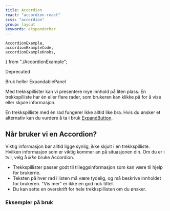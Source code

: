 ```yaml
---
title: Accordion
react: "accordion-react"
scss: "accordion"
group: layout
keywords: ekspanderbar
---
```


    AccordionExample,
    accordionExampleCode,
    accordionExampleKnobs,
} from "./AccordionExample";


<div
    style={{ display: "flex", flexDirection: "row", gap: 8, marginBottom: 16 }}
>
    <WarningTag lang="en">Deprecated</WarningTag>
    <p>
        Bruk heller <Link href="/komponenter/expandable">ExpandablePanel</Link>
    </p>
</div>

<Ingress>
    Med trekkspillister kan vi presentere mye innhold på liten plass. En
    trekkspilliste har én eller flere rader, som brukeren kan klikke på for å
    vise eller skjule informasjon.
</Ingress>

<ComponentExample
    title="Accordion"
    component={AccordionExample}
    knobs={accordionExampleKnobs}
    codeExample={accordionExampleCode}
/>

En trekkspilliste med én rad fungerer ikke alltid like bra. Hvis du ønsker et alternativ kan du vurdere å ta i bruk [ExpandButton](/komponenter/expandbutton).

## Når bruker vi en Accordion?

Viktig informasjon bør alltid ligge synlig, ikke skjult i en trekkspilliste. Hvilken informasjon som er viktig kommer an på situasjonen din. Om du er i tvil, velg å _ikke_ bruke Accordion.

-   Trekkspillister passer godt til tilleggsinformasjon som kan være til hjelp for brukerne.
-   Teksten på hver rad i listen må være tydelig, og må beskrive innholdet for brukeren. "Vis mer" er ikke en god nok tittel.
-   Du kan sette en overskrift for hele trekkspillisten om du ønsker.

### Eksempler på bruk

<PortalImage
    src="/assets/documentation/accordion/accordion-betaling-faktura.png"
    caption="Visning av fakturadetaljer på en detaljside."
/>

<PortalImage
    src="/assets/documentation/accordion/accordion-fakturaarkiv.gif"
    caption="Visning av detaljer om fakturaer fra et arkiv."
/>
